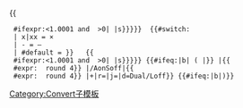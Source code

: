 {{convert/numdisp|{{{1|2+3/4}}}}} {{<!--show amount1-->
  #ifexpr:{{{1|2}}}<1.0001 and {{{1|2}}} >0|{{{n}}}<!--
  else-->|{{{l|{{{n}}}s}}}}}<!--endif {1}=1--
-->&nbsp;{{#switch:{{{2|x}}}<!--show range-separator-->
  | x|xx = ×
  | - = &ndash;
  | #default = {{{2}}}}} <!--endswitch {2}--
-->{{convert/numdisp|{{{3|4+7/8}}}}} {{<!--show amount2-->
  #ifexpr:{{{3|2}}}<1.0001 and {{{3|2}}} >0|{{{n}}}<!--
  else-->|{{{l|{{{n}}}s}}}}}<!--endif {3}=1--
-->{{#ifeq:{{{sep|or}}}|b|&#32;(<!--if sep=b show parenthesis " ("
  --else-->|{{{sep|&#32;or&#32;}}}}}<!--show sep as passed--
-->{{convert/{{#ifeq:{{{4}}}|def|{{{o}}}|{{{4}}}}}|{{
  #expr: {{{1|2+3/4}}} round 4}}<!--change fraction#1 to decimal
  -->|{{{2}}}/AonSoff|{{
  #expr: {{{3|4+7/8}}} round 4}}<!--change fraction#2 to decimal
  -->|{{{s}}}+{{{b}}}|r={{{r}}}|j={{{j}}}|d=Dual/Loff}}<!--
-->{{#ifeq:{{{sep|or}}}|b|)}}<!--if sep=b, show parenthesis ")"
--><noinclude>

[[Category:Convert子模板]]
</noinclude>